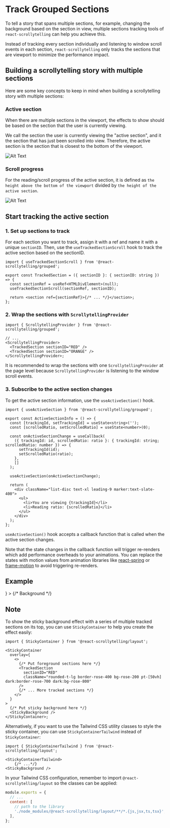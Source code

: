 # Track Grouped Sections



To tell a story that spans multiple sections, for example, changing the background based on the section in view,
multiple sections tracking tools of `react-scrollytelling` can help you achieve this.

Instead of tracking every section individually and listening to window scroll events in each section, `react-scrollytelling`
only tracks the sections that are viewport to minimize the performance impact.

## Building a scrollytelling story with multiple sections

Here are some key concepts to keep in mind when building a scrollytelling story with multiple sections:

### Active section

When there are multiple sections in the viewport, the effects to show should be based on the section that the user is currently viewing.

We call the section the user is currently viewing the "active section", and it the section that has just been scrolled into view.
Therefore, the active section is the section that is closest to the bottom of the viewport.

![Alt Text](/images/multiple_sections.jpg)

### Scroll progress

For the reading/scroll progress of the active section, it is defined as `the height above the bottom of the viewport` divided by `the height of the active section`.

![Alt Text](/images/scroll_progress.jpg)

## Start tracking the active section

### 1. Set up sections to track

For each section you want to track, assign it with a ref and name it with a unique `sectionID`.
Then, use the `useTrackedSectionScroll` hook to track the active section based on the sectionID.

```tsx
import { useTrackedSectionScroll } from '@react-scrollytelling/grouped';

export const TrackedSection = ({ sectionID }: { sectionID: string }) => {
  const sectionRef = useRef<HTMLDivElement>(null);
  useTrackedSectionScroll(sectionRef, sectionID);

  return <section ref={sectionRef}>{/* ... */}</section>;
};
```

### 2. Wrap the sections with `ScrollytellingProvider`

```tsx
import { ScrollytellingProvider } from '@react-scrollytelling/grouped';

// ...
<ScrollytellingProvider>
  <TrackedSection sectionID="RED" />
  <TrackedSection sectionID="ORANGE" />
</ScrollytellingProvider>;
```

It is recommended to wrap the sections with one `ScrollytellingProvider` at the page level
because `ScrollytellingProvider` is listening to the window scroll events.

### 3. Subscribe to the active section changes

To get the active section information, use the `useActiveSection()` hook.

```tsx
import { useActiveSection } from '@react-scrollytelling/grouped';

export const ActiveSectionInfo = () => {
  const [trackingId, setTrackingId] = useState<string>('');
  const [scrolledRatio, setScrolledRatio] = useState<number>(0);

  const onActiveSectionChange = useCallback(
    ({ trackingId: id, scrolledRatio: ratio }: { trackingId: string; scrolledRatio: number }) => {
      setTrackingId(id);
      setScrolledRatio(ratio);
    },
    []
  );

  useActiveSection(onActiveSectionChange);

  return (
    <div className="list-disc text-xl leading-9 marker:text-slate-400">
      <ul>
        <li>You are viewing {trackingId}</li>
        <li>Reading ratio: {scrolledRatio}</li>
      </ul>
    </div>
  );
};
```

`useActiveSection()` hook accepts a callback function that is called when the active section changes.

Note that the state changes in the callback function will trigger re-renders which add performance overheads to your animations.
You can replace the states with motion values from animation libraries like [react-spring](https://react-spring.dev/docs/advanced/spring-value) or
[frame-motion](https://www.framer.com/motion/motionvalue/) to avoid triggering re-renders.

## Example

<div className="mx-2 my-12">
  <ScrollytellingProvider>
    <StickyContainerTailwind
      overlay={
        <>
          <TrackedSection
            sectionID="RED"
            className="rounded-t-lg border-rose-400 bg-rose-200/20 pt-[50vh] dark:border-rose-700 dark:bg-rose-800/20"
          />
          <TrackedSection
            sectionID="ORANGE"
            className="-mt-[3px] border-orange-400 bg-orange-200/20 dark:border-orange-700 dark:bg-orange-800/20"
          />
          <TrackedSection
            sectionID="YELLOW"
            className="-mt-[3px] border-yellow-400 bg-yellow-200/20 dark:border-yellow-700 dark:bg-yellow-800/20"
          />
          <TrackedSection
            sectionID="GREEN"
            className="-mt-[3px] border-green-400 bg-green-200/20 dark:border-green-700 dark:bg-green-800/20"
          />
          <TrackedSection
            sectionID="BLUE"
            className="-mt-[3px] border-blue-400 bg-blue-200/20 dark:border-blue-700 dark:bg-blue-800/20"
          />
          <TrackedSection
            sectionID="PURPLE"
            className="-mt-[3px] rounded-b-lg border-purple-400 bg-purple-200/20 pt-[10vh] dark:border-purple-700 dark:bg-purple-800/20"
          />
        </>
      }
    >
      {/* Background */}
      <ActiveSectionInfo />
    </StickyContainerTailwind>
  </ScrollytellingProvider>
</div>

## Note

To show the sticky background effect with a series of multiple tracked sections on its top,
you can use `StickyContainer` to help you create the effect easily:

```tsx
import { StickyContainer } from '@react-scrollytelling/layout';

<StickyContainer
  overlay={
    <>
      {/* Put foreground sections here */}
      <TrackedSection
        sectionID="RED"
        className="rounded-t-lg border-rose-400 bg-rose-200 pt-[50vh] dark:border-rose-700 dark:bg-rose-800"
      />
      {/* ... More tracked sections */}
    </>
  }
>
  {/* Put sticky background here */}
  <StickyBackground />
</StickyContainer>;
```

Alternatively, if you want to use the Tailwind CSS utility classes to style the sticky container,
you can use `StickyContainerTailwind` instead of `StickyContainer`:

```tsx
import { StickyContainerTailwind } from '@react-scrollytelling/layout';

<StickyContainerTailwind>
    {/* ...*/}
<StickyBackground />
```

In your Tailwind CSS configuration, remember to import `@react-scrollytelling/layout` so the classes can be applied:

```js
module.exports = {
  // ...
  content: [
    // path to the library
    './node_modules/@react-scrollytelling/layout/**/*.{js,jsx,ts,tsx}',
  ],
};
```

